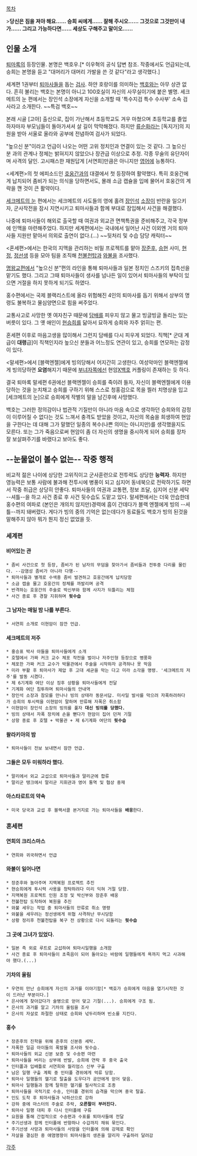 [[목차]]

>'''당신은 짐을 져야 해요...... 승희 씨에게......  잘해 주시오...... 그것으로 그것만이 내가...... 그리고 가능하다면...... 세상도 구해주고 말이오......'''
 
== 인물 소개 ==

[[퇴마록]]의 등장인물. 본명은 백호우.[* 이우혁의 공식 답변 참조. 작중에서도 언급되는데, 승희는 본명을 듣고 "대머리가 대머리 가발을 쓴 것 같다"라고 생각했다.]

세계편 1권부터 [[퇴마사]]들을 돕는 [[검사]]. 하얀 호랑이를 의미하는 [[백호]]와는 아무 상관 없다. 흔히 불리는 백호는 본명이 아니고 100호실이 자신의 사무실이기에 붙은 별명. 세크메트의 눈 편에서는 장인석 소장에게 자신을 소개할 때 '특수지검 특수 수사부' 소속 검사라고 소개한다. ~~특검 백호~~

본래 시골 [고아] 출신으로, 집이 가난해서 초등학교도 겨우 마쳤으며 초등학교를 졸업하자마자 부모님들이 돌아가셔셔 살 길이 막막해졌다. 하지만 [[류순화]]라는 [독지가]의 지원을 받아 서울로 올라와 공부에 전념하여 검사가 되었다.

"높으신 분"이라고 언급이 나오는 어떤 고위 정치인과 연결이 있는 것 같다. 그 높으신 분 과의 관계나 정체는 밝혀지지 않았으나 장관급 이상으로 추정. 각종 무술의 유단자이며 사격의 달인. 고시패스한 재원답게 [서연희]만큼은 아니지만 [[영어]]에 능통하다. 

<세계편>의 첫 에피소드인 [[호웅간]]과의 대결에서 첫 등장하여 활약했다. 특히 호웅간에게 납치되어 좀비가 되는 의식을 당하면서도, 몰래 소금 캡슐을 입에 물어서 호웅간의 계략을 깬 것이 큰 활약이다.

[[세크메트의 눈]] 편에서는 세크메트의 사도들의 영에 홀려 [[장인석]] [[소장]]이 반란을 일으키자, 군사작전을 잠시 지연시키고 퇴마사들과 함께 부대로 잠입해서 사건을 해결했다.

나중에 퇴마사들이 해외로 출국할 때 여권과 외교관 면책특권을 준비해주고, 각국 정부에 인맥을 마련해주었다. 하지만 세계편에서는 국내에서 일어난 사건 이외엔 거의 퇴마사들 지원만 맡아서 의외로 출연이 없다.(...) ~~뒷처리 및 수습 담당 캐릭터~~

<혼세편>에서는 한국의 지맥을 관리하는 비밀 프로젝트를 맡아 [[장준후]], [[승현]] 사미, [[현정]], [[정선생]] 등을 모아 팀을 조직해 [[천불천탑]]과 [[와불]]을 조사했다.

[[명왕교]]편에서 "높으신 분"편의 라인을 통해 퇴마사들과 일본 정치인 스즈키의 접촉선을 맡기도 했다. 그리고 그때 퇴마사들이 생사를 넘나든 일이 있어서 퇴마사들의 부탁이 있으면 거절을 하지 못하게 되기도 하였다.

홍수편에서는 국제 블랙리스트에 올라 위험해진 4인의 퇴마사를 돕기 위해서 상부의 명령도 불복하고 물심양면으로 힘을 써주었다.

교통사고로 사망한 옛 여자친구 때문에 [[담배]]를 피우지 않고 물고 빙글빙글 돌리는 있는 버릇이 있다. 그 옛 애인이 [[현승희]]를 닮아서 묘하게 승희와 자주 얽히는 편.

혼세편 이후로 마음고생을 많이해서 그런지 담배를 다시 피우게 되었다. 직책[* 군대 계급이 '''대령'''급]이 직책인지라 높으신 분들과 어느정도 연관이 있고, 승희를 연모하는 감정이 있다.

<말세편>에서 [블랙엔젤]에게 빙의당해서 어지간히 고생한다. 여성악마인 블랙엔젤에게 빙의당하면 '''요염'''해지기 때문에 [[부녀자]]쪽에선 현암[[X]]백호 커플링이 존재하는 듯 하다.

결국 퇴마록 말세편 6권에선 블랙엔젤이 승희를 죽이려 들자, 자신이 블랙엔젤에게 이용당하는 것을 눈치채고 승희를 구하기 위해 스스로 청홍검으로 목을 찔러 치명상을 입고 [세크메트의 눈]으로 승희에게 작별의 말을 남긴후에 사망했다.

백호는 그러한 정의감이나 법관적 기질만이 아니라 마음 속으로 생각하던 승희와의 감정이 이루어질 수 없다는 것도 느껴서 충격도 받았을 것이고, 자신의 목숨을 희생하여 현암을 구한다는 데 대해 그가 말했던 일종의 복수(나쁜 의미는 아니지만)를 생각했을지도 모른다. 또는 그가 죽음으로써 현암이 좀 더 자신의 생명을 중시하게 되어 승희를 장차 잘 보살펴주기를 바랬다고 보아도 좋다.

== --눈물없이 볼수 없는-- 작중 행적 ==
비교적 젊은 나이에 상당한 고위직이고 군사훈련으로 전투력도 상당한 '''능력자'''. 하지만 영능력은 보통 사람에 불과해 전투시에 병풍이 되고 심지어 동네북으로 전락하기도 하면서 작중 취급은 상당히 안좋다. 퇴마사들의 여권과 교통편, 정보 조달, 심지어 신분 세탁 --셔틀--을 하고 사건 종료 후 사건 뒷수습도 도맡고 있다. 말세편에서는 더욱 안습한데 홍수편의 여파로 (본인은 개의치 않지만)경력에 흠이 간데다가 블랙 엔젤에게 빙의 --셔틀--까지 돼버렸다. 게다가 빙의 중의 기억은 없는데다가 동료들도 백호가 빙의 된것을 말해주지 않아 뭐가 뭔지 정신 없었을 듯.

=== 세계편 ===
==== 비어있는 관 ====
 * 좀비 사건으로 첫 등장, 좀비가 된 남자의 무덤을 찾아가서 좀비들과 전투중 다리를 물린다. --감염성 좀비가 아니라 다행--
 * 퇴마사들과 별개로 수색중 좀비 발견하고 호웅간에게 납치당함
 * 소금 캡술 물고 호웅간의 정체를 까발리며 공격
 * 반격하는 호웅간의 주술로 박신부와 함께 사지가 뒤틀리는 체험
 * 사건 종료 후 경찰 지휘하며 '''뒷수습'''

==== 그 남자는 매일 밤 나를 부른다. ====
 * 서연희 소개로 이현암이 잠깐 언급.

==== 세크메트의 저주 ====
 * 홍승표 박사 아들을 퇴마사들에게 소개
 * 호텔에서 가짜 커크 교수 체포 작전을 벌이나 저주인형 등장으로 병풍화
 * 체포한 가짜 커크 교수가 박물관에서 주술을 시작하자 공격하나 못 막음
 * 미라 부활 후 퇴마사가 제압 후 고대 세균을 막는 다고 미라 소각을 명령. '세크메트의 저주'를 발동 시켰다.
 * 제 6기계화 여단 이상 징후 상황을 퇴마사들에게 전달
 * 기계화 여단 침투하며 퇴마사들의 안내역
 * 장인석 소장과 참모를 만나나 빙의 상태라 동문서답. 미사일 발사를 막으려 자폭하려하다가 승희의 투시력을 이현암이 말하며 만류해 자폭은 취소함
 * 이현암이 장인석 소장의 빙의를 풀자 '''대신 빙의를 당했다.'''
 * 빙의 상태서 자폭 장치에 손을 뻗다가 현암이 집어 던져 기절
 * 상항 종료 후 호텔 + 박물관 + 제 6기계화 여단의 '''뒷수습'''
==== 왈라키아의 밤 ====
 * 퇴마사들이 전보 보내면서 잠깐 언급.

==== 그들은 모두 미워하라 했다. ====
 * 말리에서 외교 교섭으로 퇴마사들과 말리군에 합류
 * 말리군 탱크에서 말리군 지휘관과 영어 통역 및 협상 중재

==== 아스타로트의 약속 ====
 * 미국 당국과 교섭 후 블랙서클 본거지로 가는 퇴마사들을 '''배웅'''한다.

=== 혼세편 ===
==== 연희의 크리스마스 ====
 * 연희와 귀국하면서 언급

==== 와불이 일어나면 ====
 * 장준후와 놀아주며 지맥복원 프로젝트 추진
 * 현승희에게 투시력 사용을 청탁하려다 미리 익혀 거절 당함.
 * 지맥복원 프로젝트 인원 조정 및 박신부와 장준후 배웅
 * 천불천탑 도착하여 복원을 추진
 * 와불 세우는 작업 중 퇴마사들의 만류로 취소 명령
 * 와불을 세우려는 정선생에게 위협 사격하난 무시당함
 * 상황 정리후 천불천탑을 복구 전 상황으로 다시 되돌리는 '''뒷수습'''

==== 그 곳에 그녀가 있었다. ====
 * 일본 측 외료 루트로 교섭하여 퇴마시일행을 소개함
 * 사건 종료 후 퇴마사들이 초죽음이 되어 돌아오는 바람에 일행들에게 욕까지 먹고 사과해야 했다.(...)

==== 기차의 울림 ====
 * 우연히 만난 승희에게 자신의 과거를 이야기함[* 백호가 승희에게 마음을 열기시작한 것이 드러난 부분이다.]
 * 은사에게 찾아갔다가 술병으로 얻어 맞고 기절(...). 승희에게 구조 됨.
 * 은사의 과거를 알고 기차의 울림을 조사
 * 은사의 자살로 좌절한 상태로 승희와 넋두리하며 빈소를 지킨다.

==== 홍수 ====
 * 장준후의 진학을 위해 준후의 신분증 세탁.
 * 자폭한 일곱 아이들의 폭발물 조사와 뒷수습.
 * 퇴마사들의 외교 신분 보증 및 수송편 마련
 * 퇴마사들을 버리는 상부에 반발, 승희에 연락 후 중국 출국
 * 인터폴과 입배틀로 서연희와 월리엄스 신부 구출
 * 남은 일행 구출 계획 중 인터폴 경위에게 억류 당함.
 * 퇴마사 일행들의 헬기로 탈출을 도우다가 공안에게 얻어 맞음.
 * 퇴마사 일행들과 함께 탈취한 헬기를 필사적으로 조종
 * 퇴마사들을 국적기로 수송, 인터폴 경위의 습격을 막으며 중국 탈출.
 * 인도 도착 후 퇴마사들과 낙하산으로 강하
 * 강하 중에 마스터의 주술로 추락, '''오른팔이 부러진다.'''
 * 퇴마사 일행 대피 후 다시 인터폴에 구류
 * 요원을 통해 간접적으로 수송편과 수표를 퇴마사들에 전달
 * 주기선생과 함께 인터폴에 반항하나 수갑까지 채워 묶인다.
 * 주기선생 사망과 퇴마사들의 사망을 인터폴에 의해 강제로 확인
 * 자살을 결심한 중 애염명왕이 퇴마사들의 생존을 알리자 구출하러 달려감

[[각주]]
